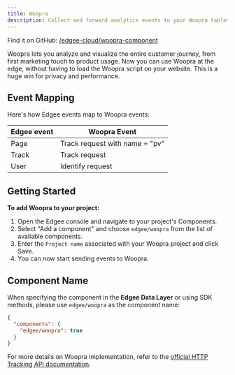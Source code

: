 ```yaml
---
title: Woopra
description: Collect and forward analytics events to your Woopra tables, now at the edge.
---
```



<EdgeeSdk />

Find it on GitHub: [<Icon icon="github" iconType="solid" /> /edgee-cloud/woopra-component](https://github.com/edgee-cloud/woopra-component)

Woopra lets you analyze and visualize the entire customer journey, from first marketing touch to product usage.
Now you can use Woopra at the edge, without having to load the Woopra script on your website.
This is a huge win for privacy and performance.

## Event Mapping

Here's how Edgee events map to Woopra events:

| Edgee event | Woopra Event                   |
|-------------|--------------------------------|
| Page        | Track request with name = "pv" |
| Track       | Track request                  |
| User        | Identify request               |

## Getting Started

**To add Woopra to your project:**

1. Open the Edgee console and navigate to your project's Components.
2. Select "Add a component" and choose `edgee/woopra` from the list of available components.
3. Enter the `Project name` associated with your Woopra project and click Save.
4. You can now start sending events to Woopra.

## Component Name

When specifying the component in the **Edgee Data Layer** or using SDK methods, please use `edgee/woopra` as the component name:

```json
{
  "components": {
    "edgee/woopra": true
  }
}
```

For more details on Woopra implementation, refer to the 
[official HTTP Tracking API documentation](https://docs.woopra.com/reference/intro-http-tracking).

